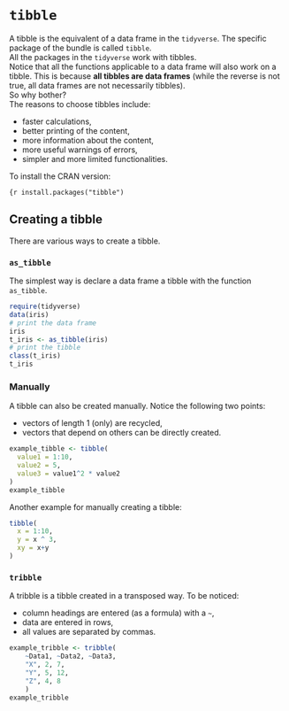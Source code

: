 # `tibble` {#tibble}

A tibble is the equivalent of a data frame in the `tidyverse`. The specific package of the bundle is called `tibble`.  
All the packages in the `tidyverse` work with tibbles.   
Notice that all the functions applicable to a data frame will also work on a tibble. This is because **all tibbles are data frames** (while the reverse is not true, all data frames are not necessarily tibbles).  
So why bother?  
The reasons to choose tibbles include: 

- faster calculations,
- better printing of the content,
- more information about the content,
- more useful warnings of errors,
- simpler and more limited functionalities.

To install the CRAN version:

```{r
install.packages("tibble")
```

## Creating a tibble

There are various ways to create a tibble.

### `as_tibble`

The simplest way is declare a data frame a tibble with the function `as_tibble`. 

```r
require(tidyverse)
data(iris)
# print the data frame
iris
t_iris <- as_tibble(iris)
# print the tibble
class(t_iris)
t_iris
```

### Manually

A tibble can also be created manually. Notice the following two points:

- vectors of length 1 (only) are recycled,  
- vectors that depend on others can be directly created.
  
```r
example_tibble <- tibble(
  value1 = 1:10, 
  value2 = 5, 
  value3 = value1^2 * value2
)
example_tibble 
```

Another example for manually creating a tibble:

```r
tibble(
  x = 1:10, 
  y = x ^ 3, 
  xy = x+y
)
```


### `tribble`

A tribble is a tibble created in a transposed way. To be noticed:

- column headings are entered (as a formula) with a `~`,
- data are entered in rows,
- all values are separated by commas.

```r
example_tribble <- tribble(
	~Data1, ~Data2, ~Data3,
	"X", 2, 7,
	"Y", 5, 12,
	"Z", 4, 8 
	)
example_tribble
```